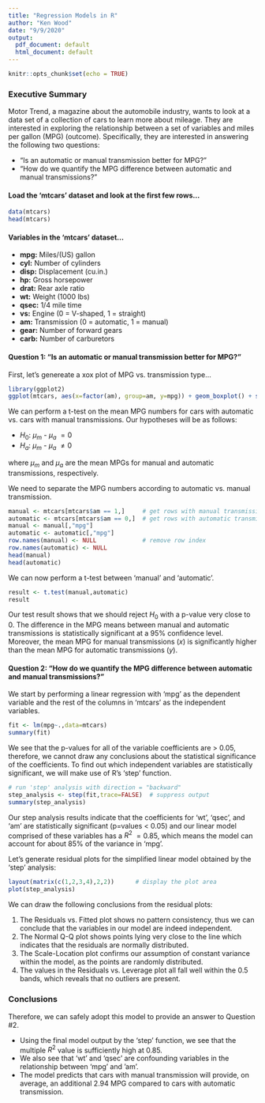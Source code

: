 ```yaml
---
title: "Regression Models in R"
author: "Ken Wood"
date: "9/9/2020"
output:
  pdf_document: default
  html_document: default
---
```


```r
knitr::opts_chunk$set(echo = TRUE)
```

### Executive Summary

Motor Trend, a magazine about the automobile industry, wants to look at a data set of a collection of cars to learn more about mileage. They are interested in exploring the relationship between a set of variables and miles per gallon (MPG) (outcome). Specifically, they are interested in answering the following two questions:

* “Is an automatic or manual transmission better for MPG?”
* "How do we quantify the MPG difference between automatic and manual transmissions?"


#### Load the 'mtcars' dataset and look at the first few rows...

```r
data(mtcars)
head(mtcars)
```
#### Variables in the 'mtcars' dataset...

* **mpg:**	Miles/(US) gallon
* **cyl:**	Number of cylinders
* **disp:**	Displacement (cu.in.)
* **hp:**	Gross horsepower
* **drat:**	Rear axle ratio
* **wt:**	Weight (1000 lbs)
* **qsec:**	1/4 mile time
* **vs:**	Engine (0 = V-shaped, 1 = straight)
* **am:**	Transmission (0 = automatic, 1 = manual)
* **gear:**	Number of forward gears
* **carb:**	Number of carburetors

#### Question 1: “Is an automatic or manual transmission better for MPG?”

First, let's genereate a xox plot of MPG vs. transmission type...
```r
library(ggplot2)
ggplot(mtcars, aes(x=factor(am), group=am, y=mpg)) + geom_boxplot() + scale_x_discrete(labels=c("0" = "Automatic", "1" = "Manual")) + xlab("Transmission Type") + ylab("MPG") + ggtitle("MPG By Transmission Type") + theme(plot.title = element_text(hjust = 0.5))
```

We can perform a t-test on the mean MPG numbers for cars with automatic vs. cars with manual transmissions.  Our hypotheses will be as follows:

* $H_0$: $\mu_m$ - $\mu_a$ $= 0$
* $H_a$: $\mu_m$ - $\mu_a$ $\neq 0$

where $\mu_m$ and $\mu_a$ are the mean MPGs for manual and automatic transmissions, respectively.

We need to separate the MPG numbers according to automatic vs. manual transmission. 

```r
manual <- mtcars[mtcars$am == 1,]     # get rows with manual transmission
automatic <- mtcars[mtcars$am == 0,]  # get rows with automatic transmission
manual <- manual[,"mpg"]
automatic <- automatic[,"mpg"]
row.names(manual) <- NULL             # remove row index
row.names(automatic) <- NULL 
head(manual)
head(automatic)
```
We can now perform a t-test between 'manual' and 'automatic'.

```r
result <- t.test(manual,automatic)
result
```
Our test result shows that we should reject $H_0$ with a p-value very close to $0$. The difference in the MPG means between manual and automatic transmissions is statistically significant at a 95% confidence level. Moreover, the mean MPG for manual transmissions $(x)$ is significantly higher than the mean MPG for automatic transmissions $(y)$.

#### Question 2: "How do we quantify the MPG difference between automatic and manual transmissions?"

We start by performing a linear regression with 'mpg' as the dependent variable and the rest of the columns in 'mtcars' as the independent variables.

```r
fit <- lm(mpg~.,data=mtcars)
summary(fit)
```

We see that the p-values for all of the variable coefficients are > 0.05, therefore, we cannot draw any conclusions about the statistical significance of the coefficients. To find out which independent variables are statistically significant, we will make use of R's 'step' function.

```r
# run 'step' analysis with direction = "backward"
step_analysis <- step(fit,trace=FALSE)  # suppress output 
summary(step_analysis)      
```
Our step analysis results indicate that the coefficients for 'wt', 'qsec', and 'am' are statistically significant (p=values < 0.05) and our linear model comprised of these variables has a $R^2$ $= 0.85$, which means the model can account for about 85% of the variance in 'mpg'.

Let's generate residual plots for the simplified linear model obtained by the 'step' analysis:

```r
layout(matrix(c(1,2,3,4),2,2))      # display the plot area
plot(step_analysis)
```

We can draw the following conclusions from the residual plots:

1. The Residuals vs. Fitted plot shows no pattern consistency, thus we can conclude that the variables in our model are indeed independent.
2. The Normal Q-Q plot shows points lying very close to the line which indicates that the residuals are normally distributed.
3. The Scale-Location plot confirms our assumption of constant variance within the model, as the points are randomly distributed.
4. The values in the Residuals vs. Leverage plot all fall well within the 0.5 bands, which reveals that no outliers are present.

### Conclusions

Therefore, we can safely adopt this model to provide an answer to Question #2. 

* Using the final model output by the 'step' function, we see that the multiple $R^2$ value is sufficiently high at 0.85. 
* We also see that 'wt' and 'qsec' are confounding variables in the relationship between ‘mpg' and ’am'. 
* The model predicts that cars with manual transmission will provide, on average, an additional 2.94 MPG compared to cars with automatic transmission.




